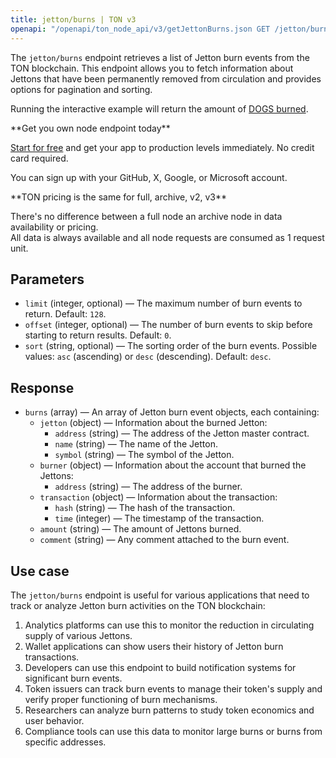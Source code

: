 ---
title: jetton/burns | TON v3
openapi: "/openapi/ton_node_api/v3/getJettonBurns.json GET /jetton/burns"
---

The `jetton/burns` endpoint retrieves a list of Jetton burn events from the TON blockchain. This endpoint allows you to fetch information about Jettons that have been permanently removed from circulation and provides options for pagination and sorting.

Running the interactive example will return the amount of [DOGS burned](https://tonviewer.com/EQCvxJy4eG8hyHBFsZ7eePxrRsUQSFE_jpptRAYBmcG_DOGS).

<Check>
**Get you own node endpoint today**

[Start for free](https://console.chainstack.com/) and get your app to production levels immediately. No credit card required.

You can sign up with your GitHub, X, Google, or Microsoft account.
</Check>

<Note>
**TON pricing is the same for full, archive, v2, v3**

There's no difference between a full node an archive node in data availability or pricing.  
All data is always available and all node requests are consumed as 1 request unit.
</Note>

  

## Parameters

* `limit` (integer, optional) — The maximum number of burn events to return. Default: `128`.
* `offset` (integer, optional) — The number of burn events to skip before starting to return results. Default: `0`.
* `sort` (string, optional) — The sorting order of the burn events. Possible values: `asc` (ascending) or `desc` (descending). Default: `desc`.

## Response

* `burns` (array) — An array of Jetton burn event objects, each containing:
  + `jetton` (object) — Information about the burned Jetton:
    - `address` (string) — The address of the Jetton master contract.
    - `name` (string) — The name of the Jetton.
    - `symbol` (string) — The symbol of the Jetton.
  + `burner` (object) — Information about the account that burned the Jettons:
    - `address` (string) — The address of the burner.
  + `transaction` (object) — Information about the transaction:
    - `hash` (string) — The hash of the transaction.
    - `time` (integer) — The timestamp of the transaction.
  + `amount` (string) — The amount of Jettons burned.
  + `comment` (string) — Any comment attached to the burn event.

## Use case

The `jetton/burns` endpoint is useful for various applications that need to track or analyze Jetton burn activities on the TON blockchain:

1. Analytics platforms can use this to monitor the reduction in circulating supply of various Jettons.
2. Wallet applications can show users their history of Jetton burn transactions.
3. Developers can use this endpoint to build notification systems for significant burn events.
4. Token issuers can track burn events to manage their token's supply and verify proper functioning of burn mechanisms.
5. Researchers can analyze burn patterns to study token economics and user behavior.
6. Compliance tools can use this data to monitor large burns or burns from specific addresses.
